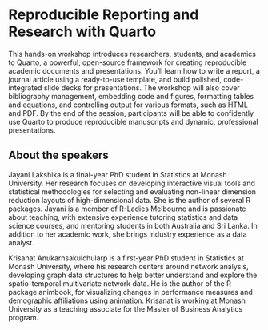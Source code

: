 # Reproducible Reporting and Research with Quarto

This hands-on workshop introduces researchers, students, and academics to Quarto, a powerful, open-source framework for creating reproducible academic documents and presentations. You'll learn how to write a report, a journal article using a ready-to-use template, and build polished, code-integrated slide decks for presentations. The workshop will also cover bibliography management, embedding code and figures, formatting tables and equations, and controlling output for various formats, such as HTML and PDF. By the end of the session, participants will be able to confidently use Quarto to produce reproducible manuscripts and dynamic, professional presentations.

## About the speakers

Jayani Lakshika is a final-year PhD student in Statistics at Monash University. Her research focuses on developing interactive visual tools and statistical methodologies for selecting and evaluating non-linear dimension reduction layouts of high-dimensional data. She is the author of several R packages. Jayani is a member of R-Ladies Melbourne and is passionate about teaching, with extensive experience tutoring statistics and data science courses, and mentoring students in both Australia and Sri Lanka. In addition to her academic work, she brings industry experience as a data analyst.

Krisanat Anukarnsakulchularp is a first-year PhD student in Statistics at Monash University, where his research centers around network analysis, developing graph data structures to help better understand and explore the spatio-temporal multivariate network data. He is the author of the R package animbook, for visualizing changes in performance measures and demographic affiliations using animation. Krisanat is working at Monash University as a teaching associate for the Master of Business Analytics program.

